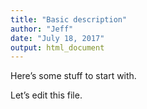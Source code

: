 ```yaml
---
title: "Basic description"
author: "Jeff"
date: "July 18, 2017"
output: html_document
---
```


Here's some stuff to start with.

Let's edit this file.

